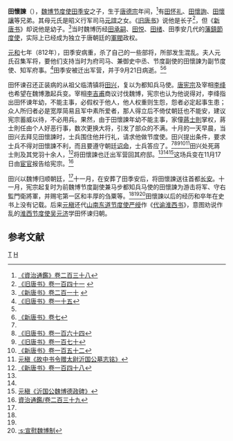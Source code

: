 '''田懷諫'''（{{bd|802年||9世纪|catIdx=T}}），[[魏博节度使|魏博节度使]][[田季安|田季安]]之子，生于[[唐德宗|唐德宗]]年间，<ref name=ZZTJ238>[[:s:資治通鑑/卷238|《資治通鑑》卷二百三十八]]</ref>有[[田怀礼|田怀礼]]、[[田懷詢|田懷詢]]、[[田懷讓|田懷讓]]等兄弟。其母元氏是昭义行军司马[[元誼|元誼]]之女。《[[旧唐书|旧唐书]]》说他是长子<ref name=BT141>[http://www.sidneyluo.net/a/a16/141.htm 《旧唐书》卷一百四十一] {{webarchive|url=https://web.archive.org/web/20081029214844/http://www.sidneyluo.net/a/a16/141.htm |date=2008-10-29 }}</ref>，但《[[新唐书|新唐书]]》却说他是幼子。<ref name=NBT210>[http://www.sidneyluo.net/a/a17/210.htm 《新唐书》卷二百一十] {{webarchive|url=https://web.archive.org/web/20090202172635/http://sidneyluo.net/a/a17/210.htm |date=2009-02-02 }}</ref>当时魏博历经[[田承嗣|田承嗣]]、[[田悦|田悦]]、[[田绪|田绪]]、田季安几代的[[藩鎮|藩鎮]][[節度使|節度使]]，实际上已经成为独立于唐朝廷的[[軍閥|軍閥]]政权。

[[元和_(唐朝)|元和]]七年（812年），田季安病重，杀了自己的一些部将，所部发生混乱。夫人元氏召集军将，要他们支持当时为府司马、兼御史中丞、节度副使的田懷諫为副节度使、知军府事。<ref name=BT15>[[:s:旧唐书/卷15|《旧唐书》卷一十五]]</ref>田季安被迁出军营，并于9月21日病逝。<ref name=ZZTJ238/><ref name=NBT7>[[:s:新唐书/卷7|《新唐书》卷七]]</ref>

田怀谏召还正装病的从祖父临清镇将[[田兴|田兴]]，复以为都知兵马使。[[唐宪宗|唐宪宗]]及宰相[[李绛|李绛]]也希望在魏博激起兵变。宰相[[李吉甫|李吉甫]]商议讨伐魏博，宪宗也认为他说得对，李绛指出田怀谏年幼，不能主事，必假权于他人，他人权重则生怨，怨者必定起事生患；众人所归者必是宽厚简易且军中素所爱者，那人得立后不倚仗朝廷也不能安，建议宪宗蓄威以待，不必用兵。果然，由于田懷諫年幼不能主事，家僮[[蔣士則|蔣士則]]掌权，蔣士則任由个人好恶行事，数次更换大将，引发了部众的不满。十月的一天早晨，当田兴去拜见田懷諫时，士兵围住他并行礼，请求他做节度使。田兴提出条件，要求士兵不得对田懷諫不利，而且要遵守朝廷[[诏|诏命]]，士兵答应了。<ref name=NBT7/><ref name=BT164>[[:s:旧唐书/卷164|《旧唐书》卷一百六十四]]</ref><ref>[[:s:旧唐书/卷170|《旧唐书》卷一百七十]]</ref><ref>[[:s:新唐书/卷152|《新唐书》卷一百五十二]]</ref><ref>[[:s:故中书令赠太尉沂国公墓志铭|元稹《故中书令赠太尉沂国公墓志铭》]]</ref>田兴处死蔣士則及其党羽十余人，<ref name=NBT148>[[:s:新唐书/卷148|《新唐书》卷一百四十八]]</ref>将田懷諫也迁出军营回其府邸。<ref name=ZZTJ238/><ref name=BT15/><ref>[[:s:沂国公魏博德政碑|元稹《沂国公魏博德政碑》]]</ref>这场兵变在11月17日由[[宦官|宦官]]报告给宪宗。<ref name=ZZTJ239>[[:s:資治通鑑/卷239|資治通鑑/卷二百三十九]]</ref>

田兴以魏博归顺朝廷，<ref name=BT164/>十一月，在安葬了田季安后，将田懷諫送往首都[[长安|长安]]。十一月，宪宗起复时为前魏博节度副使兼马步都知兵马使的田懷諫为游击将军、守右監門衛將軍，并赐宅第一区和丰厚的刍粟等。<ref name=BT141/><ref name=BT15/><ref>[[:s:宣慰魏博制|:s:宣慰魏博制]]</ref>田懷諫以后的经历和卒年在史书上没有记载。后来[[元稹|元稹]]还代[[山南东道节度使|山南东道节度使]][[严绶|严绶]]作《[[:s:代谕淮西书|代谕淮西书]]》，意图劝说作乱的[[淮西节度使|淮西节度使]][[吴元济|吴元济]]学田怀谏归朝。

==参考文献==
{{reflist}}

[[Category:魏博节度使|T]]
[[Category:田姓|H]]